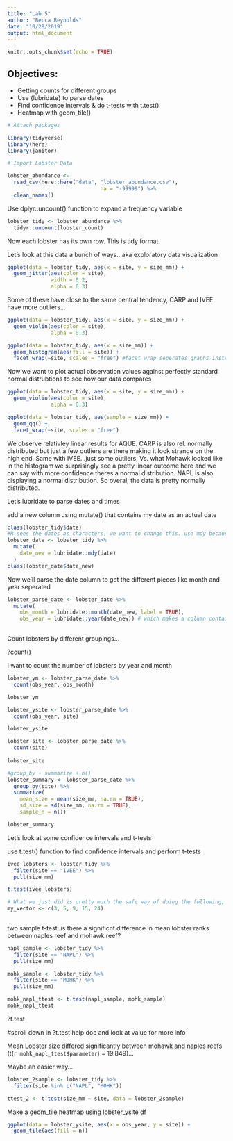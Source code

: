 ```yaml
---
title: "Lab 5"
author: "Becca Reynolds"
date: "10/28/2019"
output: html_document
---
```


```r
knitr::opts_chunk$set(echo = TRUE)
```

## Objectives:

- Getting counts for different groups
- Use {lubridate} to parse dates
- Find confidence intervals & do t-tests with t.test()
- Heatmap with geom_tile()

```r
# Attach packages

library(tidyverse)
library(here)
library(janitor)

```

```r
# Import Lobster Data

lobster_abundance <-
  read_csv(here::here("data", "lobster_abundance.csv"), 
                              na = "-99999") %>%
  clean_names()

```

Use dplyr::uncount() function to expand a frequency variable 

```r
lobster_tidy <- lobster_abundance %>%
  tidyr::uncount(lobster_count)

```

Now each lobster has its own row. This is tidy format. 


Let's look at this data a bunch of ways...aka exploratory data visualization
```r
ggplot(data = lobster_tidy, aes(x = site, y = size_mm)) +
  geom_jitter(aes(color = site),
              width = 0.2,
              alpha = 0.3)


```
Some of these have close to the same central tendency, CARP and IVEE have more outliers...

```r
ggplot(data = lobster_tidy, aes(x = site, y = size_mm)) +
  geom_violin(aes(color = site),
              alpha = 0.3)

ggplot(data = lobster_tidy, aes(x = size_mm)) +
  geom_histogram(aes(fill = site)) +
  facet_wrap(~site, scales = "free") #facet wrap seperates graphs instead of having them all overlap each other on the same coordinate plane, scales = free will adjust the axes scales for comparison based on visualization

```
Now we want to plot actual observation values against perfectly standard normal distrubtions to see how our data compares

```r
ggplot(data = lobster_tidy, aes(x = site, y = size_mm)) +
  geom_violin(aes(color = site),
              alpha = 0.3)

ggplot(data = lobster_tidy, aes(sample = size_mm)) +
  geom_qq() +
  facet_wrap(~site, scales = "free")
```
We observe relativley linear results for AQUE. CARP is also rel. normally distributed but just a few outliers are there making it look strange on the high end. Same with IVEE...just some outliers, Vs. what Mohawk looked like in the histogram we surprisingly see a pretty linear outcome here and we can say with more confidence theres a normal distribution. NAPL is also displaying a normal distribution. So overal, the data is pretty normally distributed.


Let's lubridate to parse dates and times

add a new column using mutate() that contains my date as an actual date
```r
class(lobster_tidy$date)
#R sees the dates as characters, we want to change this. use mdy because that's the order in which the dates are currently stored
lobster_date <- lobster_tidy %>% 
  mutate(
    date_new = lubridate::mdy(date)
  )
class(lobster_date$date_new)
```

Now we'll parse the date column to get the different pieces like month and year seperated

```r
lobster_parse_date <- lobster_date %>%
  mutate(
    obs_month = lubridate::month(date_new, label = TRUE),
    obs_year = lubridate::year(date_new)) # which makes a column containing the date as a number, but what if we want it in text? add label = TRUE
  
```

Count lobsters by different groupings...

?count()

I want to count the number of lobsters by year and month

```r

lobster_ym <- lobster_parse_date %>%
  count(obs_year, obs_month)

lobster_ym

lobster_ysite <- lobster_parse_date %>%
  count(obs_year, site)

lobster_ysite

lobster_site <- lobster_parse_date %>%
  count(site)
  
lobster_site

#group_by + summarize + n()
lobster_summary <- lobster_parse_date %>%
  group_by(site) %>% 
  summarize(
    mean_size = mean(size_mm, na.rm = TRUE),
    sd_size = sd(size_mm, na.rm = TRUE),
    sample_n = n())

lobster_summary


```


Let's look at some confidence intervals and t-tests

use t.test() function to find confidence intervals and perform t-tests

```r
ivee_lobsters <- lobster_tidy %>%
  filter(site == "IVEE") %>%
  pull(size_mm)

t.test(ivee_lobsters)

# What we just did is pretty much the safe way of doing the following, then we performed a t-test on it
my_vector <- c(3, 5, 9, 15, 24)
  

```


two sample t-test:
is there a significnt difference in mean lobster ranks between naples reef and mohawk reef?
```r

napl_sample <- lobster_tidy %>% 
  filter(site == "NAPL") %>% 
  pull(size_mm)

mohk_sample <- lobster_tidy %>% 
  filter(site == "MOHK") %>% 
  pull(size_mm)

mohk_napl_ttest <- t.test(napl_sample, mohk_sample)
mohk_napl_ttest

```

?t.test

#scroll down in ?t.test help doc and look at value for more info

Mean Lobster size differed significantly between mohawk and naples reefs (t(`r mohk_napl_ttest$parameter`) = 19.849)...

Maybe an easier way...
```r
lobster_2sample <- lobster_tidy %>% 
  filter(site %in% c("NAPL", "MOHK"))

ttest_2 <- t.test(size_mm ~ site, data = lobster_2sample)

```



Make a geom_tile heatmap using lobster_ysite df
```r

ggplot(data = lobster_ysite, aes(x = obs_year, y = site)) +
  geom_tile(aes(fill = n))

```

